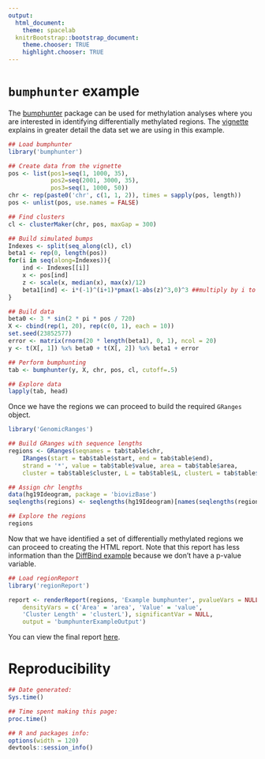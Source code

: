 ```yaml
---
output:
  html_document:
    theme: spacelab
  knitrBootstrap::bootstrap_document:
    theme.chooser: TRUE
    highlight.chooser: TRUE
---
```


<!--
%\VignetteEngine{knitr::rmarkdown}
%\VignetteIndexEntry{Example with data from bumphunter}
-->

`bumphunter` example
====================

The [bumphunter](http://bioconductor.org/packages/release/bioc/html/bumphunter.html) package can be used for methylation analyses where you are interested in identifying differentially methylated regions. The [vignette](http://bioconductor.org/packages/release/bioc/vignettes/bumphunter/inst/doc/bumphunter.pdf) explains in greater detail the data set we are using in this example.

```r
## Load bumphunter
library('bumphunter')

## Create data from the vignette
pos <- list(pos1=seq(1, 1000, 35),
            pos2=seq(2001, 3000, 35),
            pos3=seq(1, 1000, 50))
chr <- rep(paste0('chr', c(1, 1, 2)), times = sapply(pos, length))
pos <- unlist(pos, use.names = FALSE)

## Find clusters
cl <- clusterMaker(chr, pos, maxGap = 300)

## Build simulated bumps
Indexes <- split(seq_along(cl), cl)
beta1 <- rep(0, length(pos))
for(i in seq(along=Indexes)){
    ind <- Indexes[[i]]
    x <- pos[ind]
    z <- scale(x, median(x), max(x)/12)
    beta1[ind] <- i*(-1)^(i+1)*pmax(1-abs(z)^3,0)^3 ##multiply by i to vary size
}

## Build data
beta0 <- 3 * sin(2 * pi * pos / 720)
X <- cbind(rep(1, 20), rep(c(0, 1), each = 10))
set.seed(23852577)
error <- matrix(rnorm(20 * length(beta1), 0, 1), ncol = 20)
y <- t(X[, 1]) %x% beta0 + t(X[, 2]) %x% beta1 + error

## Perform bumphunting
tab <- bumphunter(y, X, chr, pos, cl, cutoff=.5)

## Explore data
lapply(tab, head)
```

Once we have the regions we can proceed to build the required `GRanges` object.

```r
library('GenomicRanges')

## Build GRanges with sequence lengths
regions <- GRanges(seqnames = tab$table$chr, 
    IRanges(start = tab$table$start, end = tab$table$end),
    strand = '*', value = tab$table$value, area = tab$table$area, 
    cluster = tab$table$cluster, L = tab$table$L, clusterL = tab$table$clusterL)

## Assign chr lengths
data(hg19Ideogram, package = 'biovizBase')
seqlengths(regions) <- seqlengths(hg19Ideogram)[names(seqlengths(regions))]

## Explore the regions
regions
```

Now that we have identified a set of differentially methylated regions we can proceed to creating the HTML report. Note that this report has less information than the [DiffBind example](leekgroup.github.io/regionReportSupp/DiffBind.html) because we don't have a p-value variable.

```r
## Load regionReport
library('regionReport')

report <- renderReport(regions, 'Example bumphunter', pvalueVars = NULL,
    densityVars = c('Area' = 'area', 'Value' = 'value',
    'Cluster Length' = 'clusterL'), significantVar = NULL,
    output = 'bumphunterExampleOutput')
```



You can view the final report [here](bumphunterExampleOutput.html).

# Reproducibility

```r
## Date generated:
Sys.time()

## Time spent making this page:
proc.time()

## R and packages info:
options(width = 120)
devtools::session_info()
```



